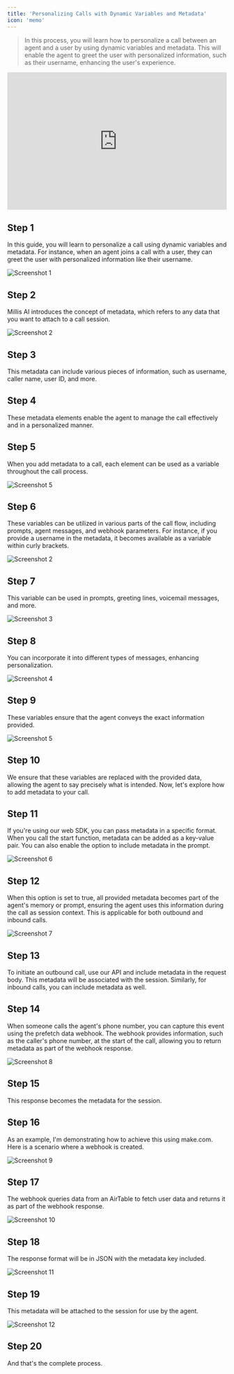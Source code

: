 ```yaml
---
title: 'Personalizing Calls with Dynamic Variables and Metadata'
icon: 'memo'
---
```


> In this process, you will learn how to personalize a call between an agent and a user by using dynamic variables and metadata. This will enable the agent to greet the user with personalized information, such as their username, enhancing the user's experience.

<iframe width="100%" height="315" src="https://www.youtube.com/embed/vBNLdaGhX10?si=CrmIe5zlUUNbnKAt" title="YouTube video player" frameborder="0" allow="accelerometer; autoplay; clipboard-write; encrypted-media; gyroscope; picture-in-picture; web-share" referrerpolicy="strict-origin-when-cross-origin" allowfullscreen></iframe>

## Step 1

In this guide, you will learn to personalize a call using dynamic variables and metadata. For instance, when an agent joins a call with a user, they can greet the user with personalized information like their username.

![Screenshot 1](images/personalize-calls-with-variables-and-metadata/image1.jpg)

## Step 2

Millis AI introduces the concept of metadata, which refers to any data that you want to attach to a call session.

![Screenshot 2](images/personalize-calls-with-variables-and-metadata/image1-1.png)

## Step 3

This metadata can include various pieces of information, such as username, caller name, user ID, and more.

## Step 4

These metadata elements enable the agent to manage the call effectively and in a personalized manner.

## Step 5

When you add metadata to a call, each element can be used as a variable throughout the call process.

![Screenshot 5](images/personalize-calls-with-variables-and-metadata/image1-2.png)

## Step 6

These variables can be utilized in various parts of the call flow, including prompts, agent messages, and webhook parameters. For instance, if you provide a username in the metadata, it becomes available as a variable within curly brackets.

![Screenshot 2](images/personalize-calls-with-variables-and-metadata/image2.jpg)

## Step 7

This variable can be used in prompts, greeting lines, voicemail messages, and more.

![Screenshot 3](images/personalize-calls-with-variables-and-metadata/image3.jpg)

## Step 8

You can incorporate it into different types of messages, enhancing personalization.

![Screenshot 4](images/personalize-calls-with-variables-and-metadata/image4.jpg)

## Step 9

These variables ensure that the agent conveys the exact information provided.

![Screenshot 5](images/personalize-calls-with-variables-and-metadata/image5.jpg)

## Step 10

We ensure that these variables are replaced with the provided data, allowing the agent to say precisely what is intended. Now, let's explore how to add metadata to your call.

## Step 11

If you're using our web SDK, you can pass metadata in a specific format. When you call the start function, metadata can be added as a key-value pair. You can also enable the option to include metadata in the prompt.

![Screenshot 6](images/personalize-calls-with-variables-and-metadata/image6.jpg)

## Step 12

When this option is set to true, all provided metadata becomes part of the agent's memory or prompt, ensuring the agent uses this information during the call as session context. This is applicable for both outbound and inbound calls.

![Screenshot 7](images/personalize-calls-with-variables-and-metadata/image7.jpg)

## Step 13

To initiate an outbound call, use our API and include metadata in the request body. This metadata will be associated with the session. Similarly, for inbound calls, you can include metadata as well.

## Step 14

When someone calls the agent's phone number, you can capture this event using the prefetch data webhook. The webhook provides information, such as the caller's phone number, at the start of the call, allowing you to return metadata as part of the webhook response.

![Screenshot 8](images/personalize-calls-with-variables-and-metadata/image8.jpg)

## Step 15

This response becomes the metadata for the session.

## Step 16

As an example, I'm demonstrating how to achieve this using make.com. Here is a scenario where a webhook is created.

![Screenshot 9](images/personalize-calls-with-variables-and-metadata/image9.jpg)

## Step 17

The webhook queries data from an AirTable to fetch user data and returns it as part of the webhook response.

![Screenshot 10](images/personalize-calls-with-variables-and-metadata/image10.jpg)

## Step 18

The response format will be in JSON with the metadata key included.

![Screenshot 11](images/personalize-calls-with-variables-and-metadata/image11.jpg)

## Step 19

This metadata will be attached to the session for use by the agent.

![Screenshot 12](images/personalize-calls-with-variables-and-metadata/image12.jpg)

## Step 20

And that's the complete process.
